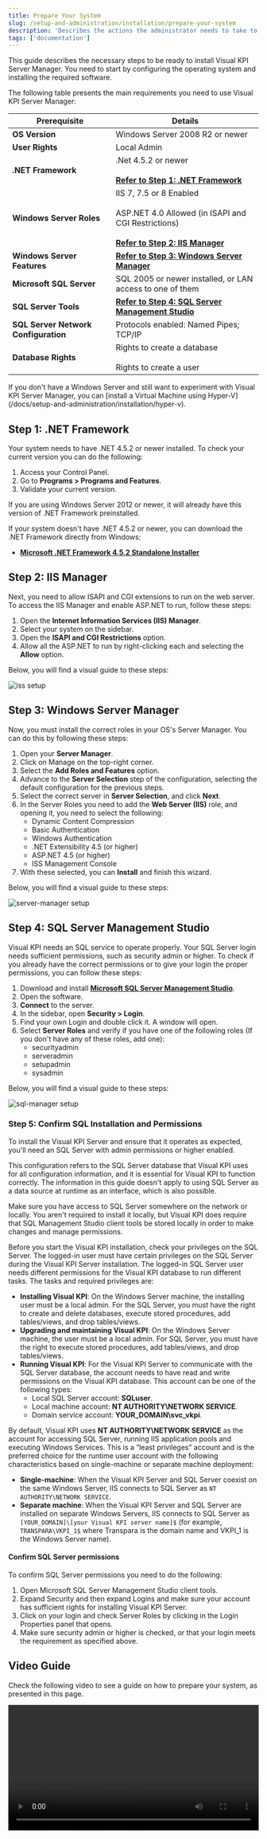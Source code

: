 ```yaml
---
title: Prepare Your System
slug: /setup-and-administration/installation/prepare-your-system
description: 'Describes the actions the administrator needs to take to prepare their server or cloud befre installing the Visual KPI software.'
tags: ['documentation']
---
```


This guide describes the necessary steps to be ready to install Visual KPI Server Manager. You need to start by configuring the operating system and installing the required software.

The following table presents the main requirements you need to use Visual KPI Server Manager:

<table>
  <thead>
    <tr>
      <th><strong>Prerequisite</strong></th>
      <th><strong>Details</strong></th>
    </tr>
  </thead>
  <tbody>
    <tr>
      <td><strong>OS Version</strong></td>
      <td>Windows Server 2008 R2 or newer</td>
    </tr>
    <tr>
      <td><strong>User Rights</strong></td>
      <td>Local Admin</td>
    </tr>
    <tr>
      <td><strong>.NET Framework</strong></td>
      <td>.Net 4.5.2 or newer<br></br><a href="#step-1-net-framework"><b>Refer to Step 1: .NET Framework</b></a></td>
    </tr>
    <tr>
      <td><strong>Windows Server Roles</strong></td>
      <td>IIS 7, 7.5 or 8 Enabled<br></br>ASP.NET 4.0 Allowed (in ISAPI and CGI Restrictions)<br></br><a href="#step-2-iis-manager"><b>Refer to Step 2: IIS Manager</b></a></td>
    </tr>
    <tr>
      <td><strong>Windows Server Features</strong></td>
      <td><a href="#step-3-windows-server-manager"><b>Refer to Step 3: Windows Server Manager</b></a></td>
    </tr>
    <tr>
      <td><strong>Microsoft SQL Server</strong></td>
      <td>SQL 2005 or newer installed, or LAN access to one of them</td>
    </tr>
    <tr>
      <td><strong>SQL Server Tools</strong></td>
      <td><a href="#step-4-sql-server-management-studio"><b>Refer to Step 4: SQL Server Management Studio</b></a></td>
    </tr>
    <tr>
      <td><strong>SQL Server Network Configuration</strong></td>
      <td>Protocols enabled: Named Pipes; TCP/IP</td>
    </tr>
    <tr>
      <td><strong>Database Rights</strong></td>
      <td>Rights to create a database<br></br>
      Rights to create a user</td>
    </tr>
  </tbody>
</table>

<Callout type="info" title="Windows Server">
If you don't have a Windows Server and still want to experiment with Visual KPI Server Manager, you can [install a Virtual Machine using Hyper-V](/docs/setup-and-administration/installation/hyper-v).
</Callout>

## Step 1: .NET Framework

Your system needs to have .NET 4.5.2 or newer installed. To check your current version you can do the following:

1. Access your Control Panel.
2. Go to **Programs > Programs and Features**.
3. Validate your current version.

<Callout type="note">
If you are using Windows Server 2012 or newer, it will already have this version of .NET Framework preinstalled.
</Callout>

If your system doesn't have .NET 4.5.2 or newer, you can download the .NET Framework directly from Windows:

- **[Microsoft .NET Framework 4.5.2 Standalone Installer](https://www.microsoft.com/en-us/download/details.aspx?id=42642)**

## Step 2: IIS Manager

Next, you need to allow ISAPI and CGI extensions to run on the web server. To access the IIS Manager and enable ASP.NET to run, follow these steps:

1. Open the **Internet Information Services (IIS) Manager**.
2. Select your system on the sidebar.
3. Open the **ISAPI and CGI Restrictions** option.
4. Allow all the ASP.NET to run by right-clicking each and selecting the **Allow** option.

Below, you will find a visual guide to these steps:

<Image 
  src="media/setup-and-administration/installation/prepare-your-system/iis-gif.gif" 
  alt="iss setup"
/>

## Step 3: Windows Server Manager

Now, you must install the correct roles in your OS's Server Manager. You can do this by following these steps:

1. Open your **Server Manager**.
2. Click on Manage on the top-right corner.
3. Select the **Add Roles and Features** option.
4. Advance to the **Server Selection** step of the configuration, selecting the default configuration for the previous steps.
5. Select the correct server in **Server Selection**, and click **Next**.
6. In the Server Roles you need to add the **Web Server (IIS)** role, and opening it, you need to select the following:
    - Dynamic Content Compression
    - Basic Authentication
    - Windows Authentication
    - .NET Extensibility 4.5 (or higher)
    - ASP.NET 4.5 (or higher)
    - ISS Management Console
7. With these selected, you can **Install** and finish this wizard.

Below, you will find a visual guide to these steps:

<Image 
  src="media/setup-and-administration/installation/prepare-your-system/server-manager-gif.gif" 
  alt="server-manager setup"
/>

## Step 4: SQL Server Management Studio

Visual KPI needs an SQL service to operate properly. Your SQL Server login needs sufficient permissions, such as security admin or higher. To check if you already have the correct permissions or to give your login the proper permissions, you can follow these steps:

1. Download and install **[Microsoft SQL Server Management Studio](https://learn.microsoft.com/en-us/sql/ssms/download-sql-server-management-studio-ssms?view=sql-server-ver16&redirectedfrom=MSDN)**.
2. Open the software.
3. **Connect** to the server.
4. In the sidebar, open **Security > Login**.
5. Find your own Login and double click it. A window will open.
6. Select **Server Roles** and verify if you have one of the following roles (If you don't have any of these roles, add one):
    - securityadmin
    - serveradmin
    - setupadmin
    - sysadmin

Below, you will find a visual guide to these steps:

<Image 
  src="media/setup-and-administration/installation/prepare-your-system/sql-manager-gif.gif" 
  alt="sql-manager setup"
/>

### Step 5: Confirm SQL Installation and Permissions

To install the Visual KPI Server and ensure that it operates as expected, you'll need an SQL Server with admin permissions or higher enabled.

<Callout type="info">
This configuration refers to the SQL Server database that Visual KPI uses for all configuration information, and it is essential for Visual KPI to function correctly. The information in this guide doesn't apply to using SQL Server as a data source at runtime as an interface, which is also possible.
</Callout>

Make sure you have access to SQL Server somewhere on the network or locally. You aren't required to install it locally, but Visual KPI does require that SQL Management Studio client tools be stored locally in order to make changes and manage permissions.

Before you start the Visual KPI installation, check your privileges on the SQL Server. The logged-in user must have certain privileges on the SQL Server during the Visual KPI Server installation. The logged-in SQL Server user needs different permissions for the Visual KPI database to run different tasks. The tasks and required privileges are:

- **Installing Visual KPI**: On the Windows Server machine, the installing user must be a local admin. For the SQL Server, you must have the right to create and delete databases, execute stored procedures, add tables/views, and drop tables/views.
- **Upgrading and maintaining Visual KPI**: On the Windows Server machine, the user must be a local admin. For SQL Server, you must have the right to execute stored procedures, add tables/views, and drop tables/views.
- **Running Visual KPI**: For the Visual KPI Server to communicate with the SQL Server database, the account needs to have read and write permissions on the Visual KPI database. This account can be one of the following types:
   - Local SQL Server account: **SQLuser**.
   - Local machine account: **NT AUTHORITY\NETWORK SERVICE**.
   - Domain service account: **YOUR_DOMAIN\svc_vkpi**.

By default, Visual KPI uses **NT AUTHORITY\NETWORK SERVICE** as the account for accessing SQL Server, running IIS application pools and executing Windows Services. This is a “least privileges” account and is the preferred choice for the runtime user account with the following characteristics based on single-machine or separate machine deployment:

- **Single-machine**: When the Visual KPI Server and SQL Server coexist on the same Windows Server, IIS connects to SQL Server as `NT AUTHORITY\NETWORK SERVICE`.
- **Separate machine**: When the Visual KPI Server and SQL Server are installed on separate Windows Servers, IIS connects to SQL Server as `[YOUR_DOMAIN]\[your Visual KPI server name]$` (for example, `TRANSPARA\VKPI_1$` where Transpara is the domain name and VKPI_1 is the Windows Server name).

#### Confirm SQL Server permissions

To confirm SQL Server permissions you need to do the following:

1. Open Microsoft SQL Server Management Studio client tools.
2. Expand Security and then expand Logins and make sure your account has sufficient rights for installing Visual KPI Server.
3. Click on your login and check Server Roles by clicking in the Login Properties panel that opens.
4. Make sure security admin or higher is checked, or that your login meets the requirement as specified above.

## Video Guide

Check the following video to see a guide on how to prepare your system, as presented in this page.

<Video src="https://www.youtube.com/embed/qjLk-N7fkqU" width="100%"/>

## What's Next?

After performing all steps above, your system is ready to have Visual KPI Server Manager installed. To learn how to install our system, refer to the [Install Visual KPI](/docs/setup-and-administration/installation/install-visual-kpi) page.


